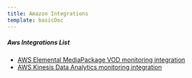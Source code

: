 ```yaml
---
title: Amazon Integrations
template: basicDoc
---
```




##### Aws Integrations List

* [AWS Elemental MediaPackage VOD monitoring integration](/docs/integrations/amazon-integrations/aws-integrations-list/aws-elemental-mediapackage-vod-monitoring-integration)
* [AWS Kinesis Data Analytics monitoring integration](/docs/integrations/amazon-integrations/aws-integrations-list/aws-kinesis-data-analytics-monitoring-integration)